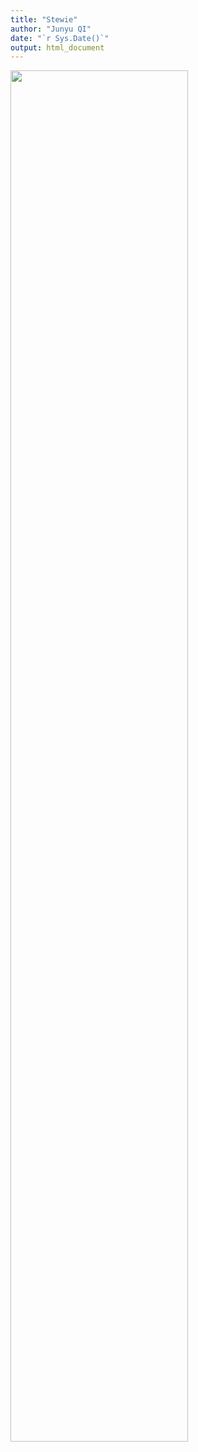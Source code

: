 ```yaml
---
title: "Stewie"
author: "Junyu QI"
date: "`r Sys.Date()`"
output: html_document
---
```

<img src="Stewie/IMG_6094.JPG" style="width:75%">
